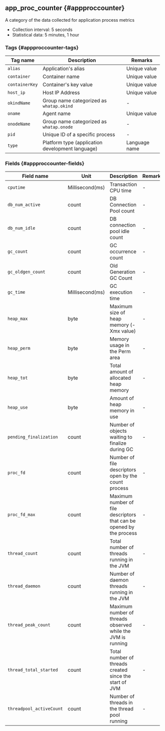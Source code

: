## app_proc_counter {#appproccounter}

A category of the data collected for application process metrics

- Collection interval: 5 seconds
- Statistical data: 5 minutes, 1 hour

### Tags {#appproccounter-tags}

<div className="c3-30-60-10">

| Tag name       | Description                                                         | Remarks       |
| -------------- | ------------------------------------------------------------------- | ------------- |
| `alias`        | Application's alias                                                 | Unique value  |
| `container`    | Container name                                                      | Unique value  |
| `containerKey` | Container's key value                                               | Unique value  |
| `host_ip`      | Host IP Address                                                     | Unique value  |
| `okindName`    | Group name categorized as `whatap.okind`                            | -             |
| `oname`        | Agent name                                                          | Unique value  |
| `onodeName`    | Group name categorized as `whatap.onode`                            | -             |
| `pid`          | Unique ID of a specific process                                     | -             |
| `type`         | Platform type (application development language) | Language name |

</div>

### Fields {#appproccounter-fields}

<div className="c4-20-10-50-10">

| Field name               | Unit                                                 | Description                                                          | Remarks |
| ------------------------ | ---------------------------------------------------- | -------------------------------------------------------------------- | ------- |
| `cputime`                | Millisecond(ms)                   | Transaction CPU time                                                 | -       |
| `db_num_active`          | count                                                | DB Connection Pool count | -       |
| `db_num_idle`            | count                                                | DB connection pool idle count | -       |
| `gc_count`               | count                                                | GC occurrence count | -       |
| `gc_oldgen_count`        | count                                                | Old Generation GC Count | -       |
| `gc_time`                | Millisecond(ms)                   | GC execution time                                                    | -       |
| `heap_max`               | byte                                                 | Maximum size of heap memory (-Xmx value)          | -       |
| `heap_perm`              | byte                                                 | Memory usage in the Perm area                                        | -       |
| `heap_tot`               | byte                                                 | Total amount of allocated heap memory                                | -       |
| `heap_use`               | byte                                                 | Amount of heap memory in use                                         | -       |
| `pending_finalization`   | count                                                | Number of objects waiting to finalize during GC                      | -       |
| `proc_fd`                | count | Number of file descriptors open by the count process | - |
| `proc_fd_max`            | count | Maximum number of file descriptors that can be opened by the process | -       |
| `thread_count`           | count                                                | Total number of threads running in the JVM                           | -       |
| `thread_daemon`          | count                                                | Number of daemon threads running in the JVM                          | -       |
| `thread_peak_count`      | count                                                | Maximum number of threads observed while the JVM is running          | -       |
| `thread_total_started`   | count                                                | Total number of threads created since the start of JVM               | -       |
| `threadpool_activeCount` | count                                                | Number of threads in the thread pool running                         | -       |

</div>

